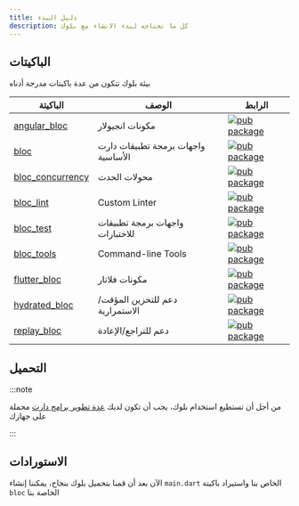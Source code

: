 ```yaml
---
title: دليل البدء
description: كل ما تحتاجه لبدء الانشاء مع بلوك
---
```



## الباكيتات

بيئة بلوك تتكون من عدة باكيتات مدرجة أدناه

| الباكيتة                                                                                   | الوصف                              | الرابط                                                                                                         |
| ------------------------------------------------------------------------------------------ | ---------------------------------- | -------------------------------------------------------------------------------------------------------------- |
| [angular_bloc](https://github.com/felangel/bloc/tree/master/packages/angular_bloc)         | مكونات انجيولار                    | [![pub package](https://img.shields.io/pub/v/angular_bloc.svg)](https://pub.dev/packages/angular_bloc)         |
| [bloc](https://github.com/felangel/bloc/tree/master/packages/bloc)                         | واجهات برمجة تطبيقات دارت الأساسية | [![pub package](https://img.shields.io/pub/v/bloc.svg)](https://pub.dev/packages/bloc)                         |
| [bloc_concurrency](https://github.com/felangel/bloc/tree/master/packages/bloc_concurrency) | محولات الحدث                       | [![pub package](https://img.shields.io/pub/v/bloc_concurrency.svg)](https://pub.dev/packages/bloc_concurrency) |
| [bloc_lint](https://github.com/felangel/bloc/tree/master/packages/bloc_lint)               | Custom Linter                      | [![pub package](https://img.shields.io/pub/v/bloc_lint.svg)](https://pub.dev/packages/bloc_lint)               |
| [bloc_test](https://github.com/felangel/bloc/tree/master/packages/bloc_test)               | واجهات برمجة تطبيقات للاختبارات    | [![pub package](https://img.shields.io/pub/v/bloc_test.svg)](https://pub.dev/packages/bloc_test)               |
| [bloc_tools](https://github.com/felangel/bloc/tree/master/packages/bloc_tools)             | Command-line Tools                 | [![pub package](https://img.shields.io/pub/v/bloc_tools.svg)](https://pub.dev/packages/bloc_tools)             |
| [flutter_bloc](https://github.com/felangel/bloc/tree/master/packages/flutter_bloc)         | مكونات فلاتار                      | [![pub package](https://img.shields.io/pub/v/flutter_bloc.svg)](https://pub.dev/packages/flutter_bloc)         |
| [hydrated_bloc](https://github.com/felangel/bloc/tree/master/packages/hydrated_bloc)       | دعم للتخزين المؤقت/الاستمرارية     | [![pub package](https://img.shields.io/pub/v/hydrated_bloc.svg)](https://pub.dev/packages/hydrated_bloc)       |
| [replay_bloc](https://github.com/felangel/bloc/tree/master/packages/replay_bloc)           | دعم للتراجع/الإعادة                | [![pub package](https://img.shields.io/pub/v/replay_bloc.svg)](https://pub.dev/packages/replay_bloc)           |

## التحميل

<InstallationTabs />

:::note

من أجل أن تستطيع استخدام بلوك، يجب أن تكون لديك
[عدة تطوير برامج دارت](https://dart.dev/get-dart) محملة على جهازك

:::

## الاستورادات

الآن بعد أن قمنا بتحميل بلوك بنجاح، يمكننا إنشاء `main.dart` الخاص بنا واستيراد
باكيتة `bloc` الخاصة بنا

<ImportTabs />
